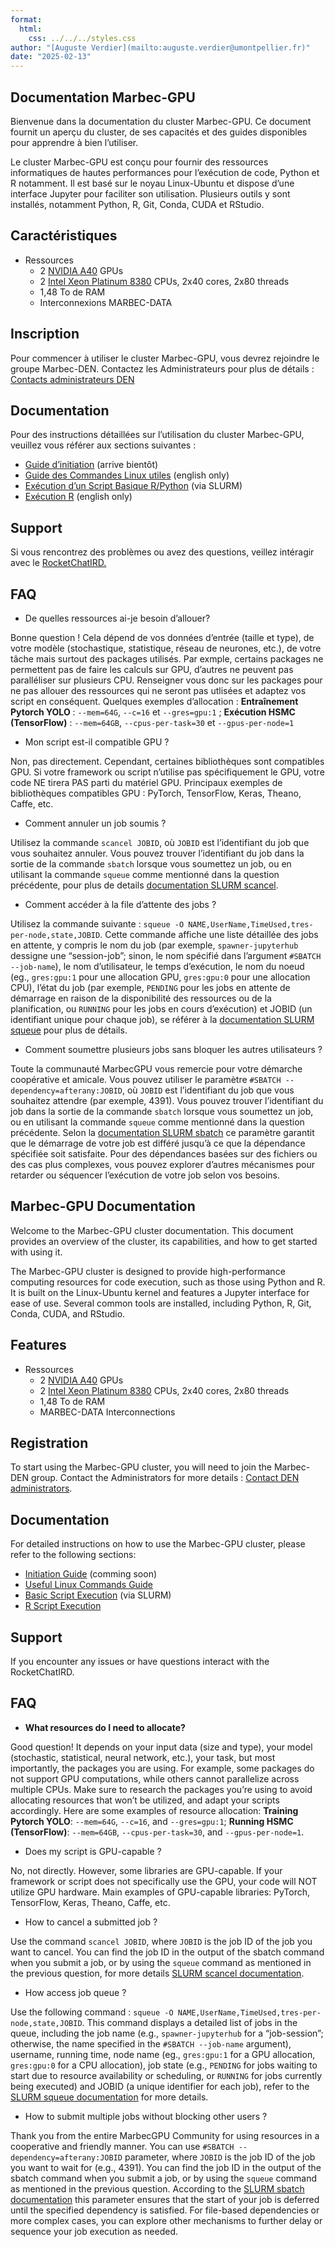 ```yaml
---
format:
  html:
    css: ../../../styles.css
author: "[Auguste Verdier](mailto:auguste.verdier@umontpellier.fr)"
date: "2025-02-13"
---
```



::: {.content-visible when-profile="french"}
# Documentation Marbec-GPU

Bienvenue dans la documentation du cluster Marbec-GPU. Ce document fournit un aperçu du cluster, de ses capacités et des guides disponibles pour apprendre à bien l'utiliser.

Le cluster Marbec-GPU est conçu pour fournir des ressources informatiques de hautes performances pour l'exécution de code, Python et R notamment. Il est basé sur le noyau Linux-Ubuntu et dispose d'une interface Jupyter pour faciliter son utilisation. Plusieurs outils y sont installés, notamment Python, R, Git, Conda, CUDA et RStudio.

## Caractéristiques

- Ressources
    - 2 [NVIDIA A40](https://www.nvidia.com/fr-fr/data-center/a40/) GPUs
    - 2 [Intel Xeon Platinum 8380](https://www.intel.com/content/www/us/en/products/sku/212287/intel-xeon-platinum-8380-processor-60m-cache-2-30-ghz/specifications.html) CPUs, 2x40 cores, 2x80 threads
    - 1,48 To de RAM
    - Interconnexions MARBEC-DATA

## Inscription

Pour commencer à utiliser le cluster Marbec-GPU, vous devrez rejoindre le groupe Marbec-DEN. Contactez les Administrateurs pour plus de détails : [Contacts administrateurs DEN](mailto:marbec-den-admin@listes.ird.fr)

## Documentation

Pour des instructions détaillées sur l'utilisation du cluster Marbec-GPU, veuillez vous référer aux sections suivantes :

- [Guide d'initiation](intro_marbec_gpu.qmd) (arrive bientôt)
- [Guide des Commandes Linux utiles](basic_command.qmd) (english only) 
- [Exécution d'un Script Basique R/Python](basic_example.qmd) (via SLURM) 
- [Exécution R](run_r_script.qmd) (english only) 


## Support

Si vous rencontrez des problèmes ou avez des questions, veillez intéragir avec le [RocketChatIRD.](https://go.rocket.chat/invite?host=tchat.ird.fr&path=invite%2Fm2mJ5W)

## FAQ

- De quelles ressources ai-je besoin d'allouer?

Bonne question ! Cela dépend de vos données d'entrée (taille et type), de votre modèle (stochastique, statistique, réseau de neurones, etc.), de votre tâche mais surtout des packages utilisés. Par exmple, certains packages ne permettent pas de faire les calculs sur GPU, d'autres ne peuvent pas paralléliser sur plusieurs CPU. Renseigner vous donc sur les packages pour ne pas allouer des ressources qui ne seront pas utlisées et adaptez vos script en conséquent. Quelques exemples d'allocation : **Entraînement Pytorch YOLO** : `--mem=64G`, `--c=16` et `--gres=gpu:1` ; **Exécution HSMC (TensorFlow)** : `--mem=64GB`, `--cpus-per-task=30` et `--gpus-per-node=1`

- Mon script est-il compatible GPU ?

Non, pas directement. Cependant, certaines bibliothèques sont compatibles GPU. Si votre framework ou script n'utilise pas spécifiquement le GPU, votre code NE tirera PAS parti du matériel GPU. Principaux exemples de bibliothèques compatibles GPU : PyTorch, TensorFlow, Keras, Theano, Caffe, etc.

- Comment annuler un job soumis ?

Utilisez la commande `scancel JOBID`, où `JOBID` est l'identifiant du job que vous souhaitez annuler. Vous pouvez trouver l'identifiant du job dans la sortie de la commande `sbatch` lorsque vous soumettez un job, ou en utilisant la commande `squeue` comme mentionné dans la question précédente, pour plus de details [documentation SLURM scancel](https://slurm.schedmd.com/scancel.html).

- Comment accéder à la file d'attente des jobs ?

Utilisez la commande suivante : `squeue -O NAME,UserName,TimeUsed,tres-per-node,state,JOBID`. Cette commande affiche une liste détaillée des jobs en attente, y compris le nom du job (par exemple, `spawner-jupyterhub` dessigne une "session-job"; sinon, le nom spécifié dans l'argument `#SBATCH --job-name`), le nom d'utilisateur, le temps d'exécution, le nom du noeud (eg., `gres:gpu:1` pour une allocation GPU, `gres:gpu:0` pour une allocation CPU), l'état du job (par exemple, `PENDING` pour les jobs en attente de démarrage en raison de la disponibilité des ressources ou de la planification, ou `RUNNING` pour les jobs en cours d'exécution) et JOBID (un identifiant unique pour chaque job), se référer à la [documentation SLURM squeue](https://slurm.schedmd.com/squeue.html) pour plus de détails.

- Comment soumettre plusieurs jobs sans bloquer les autres utilisateurs ?

Toute la communauté MarbecGPU vous remercie pour votre démarche coopérative et amicale. Vous pouvez utiliser le paramètre `#SBATCH --dependency=afterany:JOBID`, où `JOBID` est l'identifiant du job que vous souhaitez attendre (par exemple, 4391). Vous pouvez trouver l'identifiant du job dans la sortie de la commande `sbatch` lorsque vous soumettez un job, ou en utilisant la commande `squeue` comme mentionné dans la question précédente. Selon la [documentation SLURM sbatch](https://slurm.schedmd.com/sbatch.html) ce paramètre garantit que le démarrage de votre job est différé jusqu'à ce que la dépendance spécifiée soit satisfaite. Pour des dépendances basées sur des fichiers ou des cas plus complexes, vous pouvez explorer d'autres mécanismes pour retarder ou séquencer l'exécution de votre job selon vos besoins.

:::

::: {.content-visible when-profile="english"}
# Marbec-GPU Documentation
Welcome to the Marbec-GPU cluster documentation. This document provides an overview of the cluster, its capabilities, and how to get started with using it.

The Marbec-GPU cluster is designed to provide high-performance computing resources for code execution, such as those using Python and R. It is built on the Linux-Ubuntu kernel and features a Jupyter interface for ease of use. Several common tools are installed, including Python, R, Git, Conda, CUDA, and RStudio.

## Features

- Ressources
    - 2 [NVIDIA A40](https://www.nvidia.com/fr-fr/data-center/a40/) GPUs
    - 2 [Intel Xeon Platinum 8380](https://www.intel.com/content/www/us/en/products/sku/212287/intel-xeon-platinum-8380-processor-60m-cache-2-30-ghz/specifications.html) CPUs, 2x40 cores, 2x80 threads
    - 1,48 To de RAM
    - MARBEC-DATA Interconnections


## Registration

To start using the Marbec-GPU cluster, you will need to join the Marbec-DEN group. Contact the Administrators for more details : [ Contact DEN administrators](mailto:marbec-den-admin@listes.ird.fr).

## Documentation

For detailed instructions on how to use the Marbec-GPU cluster, please refer to the following sections:

- [Initiation Guide](intro_marbec_gpu.qmd) (comming soon) 
- [Useful Linux Commands Guide](basic_command.qmd)
- [Basic Script Execution](basic_example.qmd) (via SLURM)
- [R Script Execution](run_r_script.qmd)





## Support

If you encounter any issues or have questions interact with the RocketChatIRD.

## FAQ

- **What resources do I need to allocate?**

Good question! It depends on your input data (size and type), your model (stochastic, statistical, neural network, etc.), your task, but most importantly, the packages you are using. For example, some packages do not support GPU computations, while others cannot parallelize across multiple CPUs. Make sure to research the packages you're using to avoid allocating resources that won't be utilized, and adapt your scripts accordingly. Here are some examples of resource allocation: **Training Pytorch YOLO**: `--mem=64G`, `--c=16`, and `--gres=gpu:1`; **Running HSMC (TensorFlow)**: `--mem=64GB`, `--cpus-per-task=30`, and `--gpus-per-node=1`.

- Does my script is GPU-capable ? 

No, not directly. However, some libraries are GPU-capable. If your framework or script does not specifically use the GPU, your code will NOT utilize GPU hardware.   Main examples of GPU-capable libraries: PyTorch, TensorFlow, Keras, Theano, Caffe, etc.

- How to cancel a submitted job ?

Use the command `scancel JOBID`, where `JOBID` is the job ID of the job you want to cancel. You can find the job ID in the output of the sbatch command when you submit a job, or by using the `squeue` command as mentioned in the previous question, for more details [SLURM scancel documentation](https://slurm.schedmd.com/scancel.html).

- How access job queue ? 

Use the following command : `squeue -O NAME,UserName,TimeUsed,tres-per-node,state,JOBID`. This command displays a detailed list of jobs in the queue, including the job name (e.g., `spawner-jupyterhub` for a "job-session"; otherwise, the name specified in the `#SBATCH --job-name` argument), username, running time, node name (eg., `gres:gpu:1` for a GPU allocation, `gres:gpu:0` for a CPU allocation), job state (e.g., `PENDING` for jobs waiting to start due to resource availability or scheduling, or `RUNNING` for jobs currently being executed) and JOBID (a unique identifier for each job), refer to the [SLURM squeue documentation](https://slurm.schedmd.com/squeue.html) for more details.

- How to submit multiple jobs without blocking other users ?

Thank you from the entire MarbecGPU Community for using resources in a cooperative and friendly manner. You can use `#SBATCH --dependency=afterany:JOBID` parameter, where `JOBID` is the job ID of the job you want to wait for (e.g., 4391). You can find the job ID in the output of the sbatch command when you submit a job, or by using the `squeue` command as mentioned in the previous question. According to the [SLURM sbatch documentation](https://slurm.schedmd.com/sbatch.html) this parameter ensures that the start of your job is deferred until the specified dependency is satisfied. For file-based dependencies or more complex cases, you can explore other mechanisms to further delay or sequence your job execution as needed.

:::
